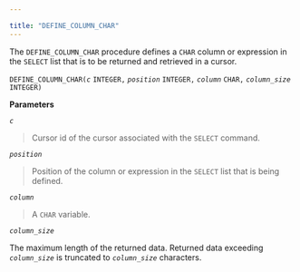---

title: "DEFINE_COLUMN_CHAR"
---

<div id="define_column_char" class="registered_link"></div>

The `DEFINE_COLUMN_CHAR` procedure defines a `CHAR` column or expression in the `SELECT` list that is to be returned and retrieved in a cursor.

`DEFINE_COLUMN_CHAR(`*`c`* `INTEGER,` *`position`* `INTEGER,` *`column`* `CHAR,` *`column_size`* `INTEGER)`

**Parameters**

*`c`*

> Cursor id of the cursor associated with the `SELECT` command.

*`position`*

> Position of the column or expression in the `SELECT` list that is being defined.

*`column`*

> A `CHAR` variable.

*`column_size`*

The maximum length of the returned data. Returned data exceeding *`column_size`* is truncated to *`column_size`* characters.